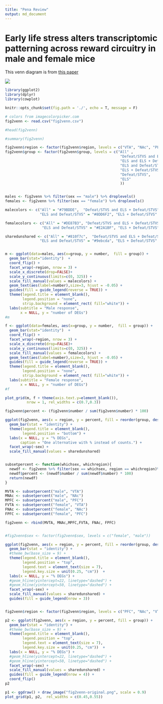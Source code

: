 ```yaml
---
title: "Pena Review"
output: md_document
---
```


# Early life stress alters transcriptomic patterning across reward circuitry in male and female mice
  
This venn diagram is from [this paper](https://www.biorxiv.org/content/10.1101/624353v1)
  
![](fig2.png)  
  
```r
library(ggplot2)
library(dplyr)
library(cowplot)

knitr::opts_chunk$set(fig.path = './', echo = T, message = F)

```

```r

# colors from imagecolorpicker.com
fig2venn <- read.csv("fig2venn.csv")

#head(fig2venn)

#summary(fig2venn)

fig2venn$region <- factor(fig2venn$region, levels = c("VTA", "NAc", "PFC")) 
fig2venn$group <- factor(fig2venn$group, levels = c("All" ,  
                                                     "Defeat/STVS and ELS + Defeat/STVS",
                                                     "ELS and ELS + Defeat/STVS" ,
                                                     "ELS and Defeat/STVS",
                                                     "ELS + Defeat/STVS",
                                                     "Defeat/STVS",
                                                     "ELS" 
                                                     ))


males <- fig2venn %>% filter(sex == "male") %>% droplevels()
females <- fig2venn %>% filter(sex == "female") %>% droplevels()

malecolors <- c("All" = "#79BDDE",  "Defeat/STVS and ELS + Defeat/STVS" = "#A7C8D9", "ELS and ELS + Defeat/STVS" = "#03BEEE" ,
                "ELS and Defeat/STVS" = "#8DD6F2", "ELS + Defeat/STVS" = "#92C9DE", "Defeat/STVS" = "#DDDEE0", "ELS" = "#69D7FC" )

femalecolors <- c("All" = "#DE87B3", "Defeat/STVS and ELS + Defeat/STVS" = "#D4AEC9", "ELS and ELS + Defeat/STVS" = "#FF469F" ,
                 "ELS and Defeat/STVS" = "#E2A1BF", "ELS + Defeat/STVS" = "#F3A4D5", "Defeat/STVS" = "#DDDEE0", "ELS" = "#FF80BB" )

sharedunshared <- c("All" = "#810f7c",  "Defeat/STVS and ELS + Defeat/STVS" = "#8c6bb1", "ELS and ELS + Defeat/STVS" = "#8c96c6" ,
                "ELS and Defeat/STVS" = "#9ebcda", "ELS + Defeat/STVS" = "#fdb863", "Defeat/STVS" = "#e08214", "ELS" = "#b35806" )


m <- ggplot(data=males, aes(x=group, y = number,  fill = group)) + 
  geom_bar(stat="identity")  + 
  coord_flip() + 
  facet_wrap(~region, nrow = 3) +
  scale_x_discrete(drop=FALSE)+
  scale_y_continuous(limits=c(0, 325)) +
  scale_fill_manual(values = malecolors) +
  geom_text(aes(label=number),size=3, hjust = -0.05) +
  guides(fill = guide_legend(reverse = TRUE)) +
  theme(legend.title = element_blank(),
        legend.position = "none",
        strip.background = element_rect( fill="white")) +
  labs(subtitle = "Male response",
       x = NULL, y = "number of DEGs") 
#m

f <- ggplot(data=females, aes(x=group, y = number,  fill = group)) + 
  geom_bar(stat="identity")  + 
  coord_flip() + 
  facet_wrap(~region, nrow = 3) +
  scale_x_discrete(drop=FALSE)+
  scale_y_continuous(limits=c(0, 325)) +
  scale_fill_manual(values = femalecolors) +
  geom_text(aes(label=number),size=3, hjust = -0.05) +
  guides(fill = guide_legend(reverse = TRUE)) +
  theme(legend.title = element_blank(),
        legend.position = "none",
        strip.background = element_rect( fill="white")) +
  labs(subtitle = "Female response",
       x = NULL, y = "number of DEGs") 
#f

plot_grid(m, f + theme(axis.text.y=element_blank()), 
          nrow = 1, rel_widths = c(0.7,0.3))
```




```r
fig2venn$percent <- (fig2venn$number / sum(fig2venn$number) * 100)

ggplot(fig2venn, aes(x = region, y = percent, fill = reorder(group, desc(group)))) + 
  geom_bar(stat = "identity") + 
  theme(legend.title = element_blank(),
        legend.position = "bottom") + 
  labs(x = NULL, y = "% DEGs",
       caption = "One alternative with % instead of counts.") +
  facet_wrap(~sex) +
  scale_fill_manual(values = sharedunshared) 


subsetpercent <- function(whichsex, whichregion){
  newdf <- fig2venn %>% filter(sex == whichsex, region == whichregion)%>% droplevels()
  newdf$percent <- (newdf$number / sum(newdf$number) * 100)
  return(newdf)
}

MVTA <- subsetpercent("male", "VTA")
MNAc <- subsetpercent("male", "NAc")
MPFC <- subsetpercent("male", "PFC")
FVTA <- subsetpercent("female", "VTA")
FNAc <- subsetpercent("female", "NAc")
FPFC <- subsetpercent("female", "PFC")

fig2venn <- rbind(MVTA, MNAc,MPFC,FVTA, FNAc, FPFC)


#fig2venn$sex <- factor(fig2venn$sex, levels = c("female", "male"))

ggplot(fig2venn, aes(x = region, y = percent, fill = reorder(group, desc(group)))) + 
  geom_bar(stat = "identity") + 
  #theme_bw(base_size = 9) +
  theme(legend.title = element_blank(),
        legend.position = "top",
        legend.text = element_text(size = 7),
        legend.key.size = unit(0.25, "cm"))  + 
  labs(x = NULL, y = "% DEGs") +
  #geom_hline(yintercept=22, linetype="dashed") +
  #geom_hline(yintercept=50, linetype="dashed") +
  facet_wrap(~sex) +
  scale_fill_manual(values = sharedunshared) +
  guides(fill = guide_legend(nrow = 3)) 


fig2venn$region <- factor(fig2venn$region, levels = c("PFC", "NAc", "VTA"))

p2 <- ggplot(fig2venn, aes(x = region, y = percent, fill = group)) + 
  geom_bar(stat = "identity") + 
  #theme_bw(base_size = 9) +
  theme(legend.title = element_blank(),
        legend.position = "top",
        legend.text = element_text(size = 7),
        legend.key.size = unit(0.25, "cm"))  + 
  labs(x = NULL, y = "% DEGs") +
  #geom_hline(yintercept=22, linetype="dashed") +
  #geom_hline(yintercept=50, linetype="dashed") +
  facet_wrap(~sex) +
  scale_fill_manual(values = sharedunshared) +
  guides(fill = guide_legend(nrow = 4)) +
  coord_flip()
p2
```

```r
p1 <- ggdraw() + draw_image("fig2venn-original.png", scale = 0.9)
plot_grid(p1, p2,  rel_widths = c(0.45,0.55))
```